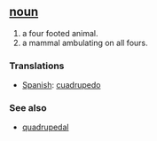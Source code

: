 == [[noun]] ==
# a four footed animal.
# a mammal ambulating on all fours.

=== Translations ===
*[[Spanish]]: [[cuadrupedo]]

=== See also ===
*[[quadrupedal]]